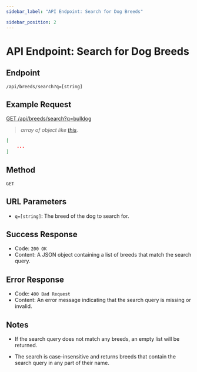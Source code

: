 ```yaml
---
sidebar_label: "API Endpoint: Search for Dog Breeds"

sidebar_position: 2
---
```



# API Endpoint: Search for Dog Breeds

## Endpoint

`/api/breeds/search?q=[string]`

## Example Request

<a href="/api/breeds/search?q=bulldog" className={style.link} target="_blank">
  GET /api/breeds/search?q=bulldog
</a>

> _array of object like [this](/docs/Reference/id#example-response)._

```json
[
    ...
]
```

## Method

`GET`

## URL Parameters

- `q=[string]`: The breed of the dog to search for.

## Success Response

- Code: `200 OK`
- Content: A JSON object containing a list of breeds that match the search query.

## Error Response

- Code: `400 Bad Request`
- Content: An error message indicating that the search query is missing or invalid.

## Notes

- If the search query does not match any breeds, an empty list will be returned.

- The search is case-insensitive and returns breeds that contain the search query in any part of their name.
